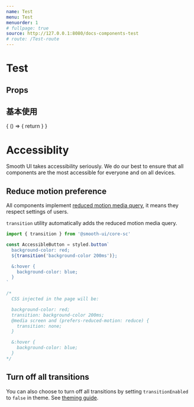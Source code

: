 ```yaml
---
name: Test
menu: Test
menuorder: 1
# fullpage: true
source: http://127.0.0.1:8080/docs-components-test
# route: /Test-route
---
```



# Test

## Props

<Props of={AButton} />

<Props of={PureYearPicker} />

<Props of={Cell} />

## 基本使用
<Playground>
  {
    () => {
      return <AButton text="sad" />
    }
  }
</Playground>

# Accessiblity

Smooth UI takes accessibility seriously. We do our best to ensure that all components are the most accessible for everyone and on all devices.

## Reduce motion preference

All components implement [reduced motion media query](https://css-tricks.com/introduction-reduced-motion-media-query/), it means they respect settings of users.

`transition` utility automatically adds the reduced motion media query.

```js
import { transition } from '@smooth-ui/core-sc'

const AccessibleButton = styled.button`
  background-color: red;
  ${transition('background-color 200ms')};

  &:hover {
    background-color: blue;
  }
`

/* 
  CSS injected in the page will be:

  background-color: red;
  transition: background-color 200ms;
  @media screen and (prefers-reduced-motion: reduce) {
    transition: none;
  }

  &:hover {
    background-color: blue;
  }
*/
```

## Turn off all transitions

You can also choose to turn off all transitions by setting `transitionEnabled` to `false` in theme. See [theming guide](/docs-basics-theming).
